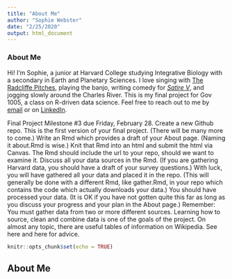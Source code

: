 ```yaml
---
title: "About Me"
author: "Sophie Webster"
date: "2/25/2020"
output: html_document
---
```


### About Me

Hi! I'm Sophie, a junior at Harvard College studying Integrative Biology with a secondary in Earth and Planetary Sciences. I love singing with <a href="pitches.org">The Radcliffe Pitches</a>, playing the banjo, writing comedy for <a href="satirev.org"><em> Satire V</em></a>, and jogging slowly around the Charles River. This is my final project for Gov 1005, a class on R-driven data science. Feel free to reach out to me by <a href="mailto:sophiewebster@college.harvard.edu">email</a> or on <a href="https://www.linkedin.com/in/sophie-webster-651b03171/"> LinkedIn</a>.


Final Project Milestone #3 due Friday, February 28. Create a new Github repo.
This is the first version of your final project. (There will be many more to
come.) Write an Rmd which provides a draft of your About page. (Naming it
about.Rmd is wise.) Knit that Rmd into an html and submit the html via Canvas.
The Rmd should include the url to your repo, should we want to examine it.
Discuss all your data sources in the Rmd. (If you are gathering Harvard data,
you should have a draft of your survey questions.) With luck, you will have
gathered all your data and placed it in the repo. (This will generally be done
with a different Rmd, like gather.Rmd, in your repo which contains the code
which actually downloads your data.) You should have processed your data. (It is
OK if you have not gotten quite this far as long as you discuss your progress
and your plan in the About page.) Remember: You must gather data from two or
more different sources. Learning how to source, clean and combine data is one of
the goals of the project. On almost any topic, there are useful tables of
information on Wikipedia. See here and here for advice.

```r
knitr::opts_chunk$set(echo = TRUE)
```

## About Me


